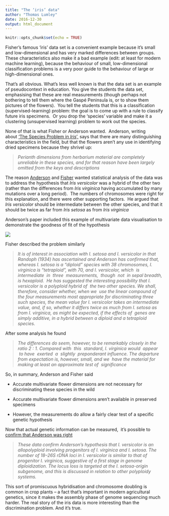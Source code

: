 ```yaml
---
title: "The ‘iris’ data"
author: "Thomas Lumley"
date: 2016-12-30
output: html_document
---
```


```r
knitr::opts_chunk$set(echo = TRUE)
```

Fisher’s famous ‘iris’ data set is a convenient example because it’s small and low-dimensional and has very marked differences between groups. These characteristics also make it a bad example (edit: at least for modern machine learning), because the behaviour of small, low-dimensional classification problems is a very poor guide to the behaviour of large or high-dimensional ones. 

That’s all obvious. What’s less well known is that the data set is an example of pseudocontext in education. You give the students the data set, emphasising that these are real measurements (though perhaps not bothering to tell them where the Gaspé Peninsula is, or to show them pictures of the flowers).  You tell the students that this is a classification (supervised-learning) problem: the goal is to come up with a rule to classify future iris specimens.  Or you drop the ‘species’ variable and make it a clustering (unsupervised learning) problem to work out the species. 

None of that is what Fisher or Anderson wanted.  Anderson, writing about [‘The Species Problem in *Iris*’,](http://biostor.org/reference/11559/page/10) says that there are many distinguishing characteristics in the field, but that the flowers aren’t any use in identifying dried specimens because they shrivel up:

> *Perianth dimensions from herbarium material are completely unreliable in these species, and for that reason have been largely omitted from the keys and descriptions*

The reason [Anderson](http://biostor.org/reference/11559/page/15) and [Fisher](http://onlinelibrary.wiley.com/doi/10.1111/j.1469-1809.1936.tb02137.x/full) wanted statistical analysis of the data was to address the hypothesis that *Iris versicolor* was a hybrid of the other two (rather than the differences from *Iris virginica* having accumulated by many mutations over a long period).  The numbers of chromosomes were right for this explanation, and there were other supporting factors.  He argued that *Iris versicolor* should be intermediate between the other species, and that it should be twice as far from *Iris setosa* as from *Iris virginica*

Anderson’s paper included this example of multivariate data visualisation to demonstrate the goodness of fit of the hypothesis

![](https://68.media.tumblr.com/0005021b342ce9975a50000d69fd7492/tumblr_inline_oj19wgoykd1s1hdxy_540.png)

Fisher described the problem similarly

> *It is of interest in association with I. setosa and I. versicolor in that Randoph (1934) has ascertained and Anderson has confirmed that, whereas I. setosa is a “diploid” species with 38 chromosomes, I. virginica is “tetraploid”, with 70, and I. versicolor, which  is intermediate  in  three  measurements,  though  not  in sepal breadth, is hexaploid.  He has suggested the interesting possibility that I. versicolor is a polyploid hybrid of  the two other species. We shall, therefore, consider whether, when we  use the linear compound of the four measurements most appropriate for discriminating three such species, the mean value for I. versicolor takes an intermediate value, and, if so, whether it differs twice as much from I. setosa as from I. virginica, as might be expected, if the effects of  genes are simply additive, in a hybrid between a diploid and a tetraploid species.*  

After some analysis he found

> *The differences do seem, however, to be remarkably closely in the ratio 2 : 1. Compared with  this  standard, I. virginica would  appear  to have  exerted  a  slightly  preponderant influence. The departure from expectation is, however, small, and we  have the material for making at least an approximate test of  significance*

So, in summary, Anderson and Fisher said

*   Accurate multivariate flower dimensions are not necessary for discriminating these species in the wild  
    
*   Accurate multivariate flower dimensions aren’t available in preserved specimens
*   However, the measurements do allow a fairly clear test of a specific genetic hypothesis

Now that actual genetic information can be measured,  it’s possible to [confirm that Anderson was right](https://www.ncbi.nlm.nih.gov/pmc/articles/PMC2735315/)

> *These data confirm Anderson's hypothesis that I. versicolor is an allopolyploid involving progenitors of I. virginica and I. setosa. The number of 18–26S rDNA loci in I. versicolor is similar to that of progenitor I. virginica, suggestive of a first stage in genome diploidization. The locus loss is targeted at the I. setosa-origin subgenome, and this is discussed in relation to other polyploidy systems.*

This sort of promiscuous hybridisation and chromosome doubling is common in crop plants -- a fact that’s important in modern agricultural genetics, since it makes the assembly phase of genome sequencing much harder. The real story of the iris data is more interesting than the discrimination problem. And it’s true. 
